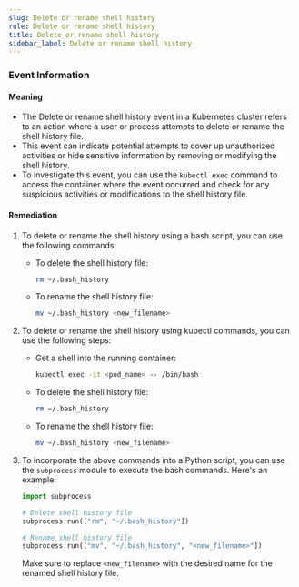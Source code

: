 ```yaml
--- 
slug: Delete or rename shell history
rule: Delete or rename shell history
title: Delete or rename shell history
sidebar_label: Delete or rename shell history
---
```

                   

### Event Information

#### Meaning

- The Delete or rename shell history event in a Kubernetes cluster refers to an action where a user or process attempts to delete or rename the shell history file.
- This event can indicate potential attempts to cover up unauthorized activities or hide sensitive information by removing or modifying the shell history.
- To investigate this event, you can use the `kubectl exec` command to access the container where the event occurred and check for any suspicious activities or modifications to the shell history file.

#### Remediation

1. To delete or rename the shell history using a bash script, you can use the following commands:
   - To delete the shell history file:
     ```bash
     rm ~/.bash_history
     ```
   - To rename the shell history file:
     ```bash
     mv ~/.bash_history <new_filename>
     ```

2. To delete or rename the shell history using kubectl commands, you can use the following steps:
   - Get a shell into the running container:
     ```bash
     kubectl exec -it <pod_name> -- /bin/bash
     ```
   - To delete the shell history file:
     ```bash
     rm ~/.bash_history
     ```
   - To rename the shell history file:
     ```bash
     mv ~/.bash_history <new_filename>
     ```

3. To incorporate the above commands into a Python script, you can use the `subprocess` module to execute the bash commands. Here's an example:
   ```python
   import subprocess

   # Delete shell history file
   subprocess.run(["rm", "~/.bash_history"])

   # Rename shell history file
   subprocess.run(["mv", "~/.bash_history", "<new_filename>"])
   ```
   Make sure to replace `<new_filename>` with the desired name for the renamed shell history file.

 